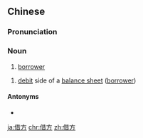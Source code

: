 ==Chinese==
{{zh-forms}}

===Pronunciation===
{{zh-pron
|m=jièfāng
|cat=n
}}

===Noun===
{{zh-noun}}

# [[borrower]]

# {{lb|zh|accounting}} [[debit]] side of a [[balance sheet]] ([[borrower]])

====Antonyms====
* {{zh-l|貸方}}

[[ja:借方]]
[[chr:借方]]
[[zh:借方]]